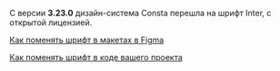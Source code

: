 С версии **3.23.0** дизайн-система Consta перешла на шрифт Inter, с открытой лицензией.

[Как поменять шрифт в макетах в Figma](##LIBS.LIB.STAND.TAB/lib:uikit/stand:components-fontinter/tab:design)

[Как поменять шрифт в коде вашего проекта](##LIBS.LIB.STAND.TAB/lib:uikit/stand:components-fontinter/tab:dev)
